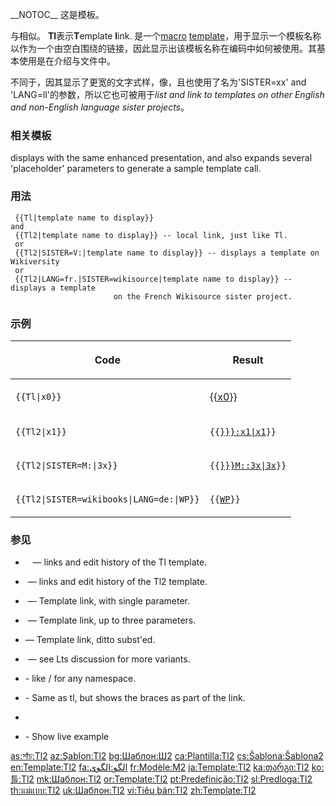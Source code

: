 {{Documentation subpage}}
<!-- PLEASE ADD CATEGORIES AND INTERWIKIS AT THE BOTTOM OF THIS PAGE -->
__NOTOC__
这是{{tl2|tl2}}模板。

{{tl2|tl2}}与{{tl|tl}}相似。 '''Tl'''表示'''T'''emplate '''l'''ink. {{tl2|tl2}}是一个[[w:Macro (computer science)|macro]] [[m:Help:template|template]]，用于显示一个模板名称以作为一个由空白围绕的链接，因此显示出该模板名称在编码中如何被使用。其基本使用是在介绍与文件中。

{{tl2|tl2}}不同于{{tl|tl}}，因其显示了更宽的文字式样，像{{tlx|tlx}}，且也使用了名为'SISTER=xx' and 'LANG=ll'的参数，所以它也可被用于''list and link to templates on other English and non-English language sister projects''。

=== 相关模板 ===
 
{{tlx|tlx}} displays with the same enhanced presentation, and also expands several 'placeholder' parameters to generate a sample template call.

=== 用法 ===

<pre>
 {{Tl|template name to display}}
and
 {{Tl2|template name to display}} -- local link, just like Tl.
 or
 {{Tl2|SISTER=V:|template name to display}} -- displays a template on Wikiversity
 or
 {{Tl2|LANG=fr.|SISTER=wikisource|template name to display}} -- displays a template 
                       on the French Wikisource sister project.
</pre>

=== 示例 ===

{| class="wikitable"
! Code
! Result
|-
| <code><nowiki>{{Tl|x0}}</nowiki></code>
| {{[[Template:X0|x0]]}}
|-
| <code><nowiki>{{Tl2|x1}}</nowiki></code>
| <tt><nowiki>{{</nowiki>[[{{{LANG|}}}{{{SISTER|}}}{{ns:Template}}:x1|x1]]<nowiki>}}</nowiki></tt>
|-
| <code><nowiki>{{Tl2|SISTER=M:|3x}}</nowiki></code>
| <tt><nowiki>{{</nowiki>[[{{{LANG|}}}M:{{ns:Template}}:3x|3x]]<nowiki>}}</nowiki></tt>
|-
| <code><nowiki>{{Tl2|SISTER=wikibooks|LANG=de:|WP}}</nowiki></code>
| <tt><nowiki>{{</nowiki>[http://de.wikibooks.org/wiki/Vorlage:WP WP]<nowiki>}}</nowiki></tt><!---
----- This is currently a fraudulent output result... the template code needs modified to work
----- per this plan, then this /doc file fixed up to match whatever the correct syntax actually is.
----- ALMOST work: 
[[:de:wikibooks:{{ns:template}}:WP |WP]]
[[de:wikibooks:{{ns:template}}:WP |WP]]
---->
|}

=== 参见 ===

* {{tiw|tl}}&nbsp; &nbsp;&mdash; links and edit history of the Tl template.
* {{tiw|tl2}} &nbsp;&mdash; links and edit history of the Tl2 template.
* {{tiw|tlp}} &nbsp;&mdash; Template link, with single parameter.
* {{tiw|tlx}} &nbsp;&mdash; Template link, up to three parameters.
* {{tiw|tlsp}} &mdash; Template link, ditto subst'ed.
* {{tiw|lts}} &nbsp;&mdash; see Lts discussion for more variants.
* {{tiw|tlu}} - like {{tlx|tl}} / {{tlx|tlp}} for any namespace.
* {{tiw|tn}} - Same as tl, but shows the braces as part of the link.
* {{Lcs|Internal link templates}}
* {{tiw|evd}} - Show live example


<includeonly>
<!-- ADD CATEGORIES AND INTERWIKIS BELOW THIS LINE -->
[[Category:输入支持模板|{{PAGENAME}}]]
[[Category:内部链接模板|{{PAGENAME}}]]
[[Category:姊妹计划链接模板|{{PAGENAME}}]]

[[as:সাঁচ:Tl2]]
[[az:Şablon:Tl2]]
[[bg:Шаблон:Ш2]]
[[ca:Plantilla:Tl2]]
[[cs:Šablona:Šablona2]]
[[en:Template:Tl2]]
[[fa:الگو:الگوی]]
[[fr:Modèle:M2]]
[[ja:Template:Tl2]]
[[ka:თარგი:Tl2]]
[[ko:틀:Tl2]]
[[mk:Шаблон:Tl2]]
[[or:Template:Tl2]]
[[pt:Predefinição:Tl2]]
[[sl:Predloga:Tl2]]
[[th:แม่แบบ:Tl2]]
[[uk:Шаблон:Tl2]]
[[vi:Tiêu bản:Tl2]]
[[zh:Template:Tl2]]
</includeonly>
